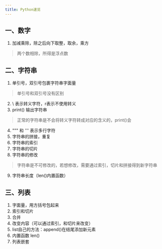 ```yaml
---
title: Python速览
---
```


## 一、数字
1. 加减乘除，除之后向下取整，取余，乘方
> 两个数相除，所得是浮点数

## 二、字符串
1. 单引号，双引号包裹字符串字面量
> 单引号和双引号没有区别
2. \ 表示转义字符，r表示不使用转义
3. print() 输出字符串
> 正常的字符串是不会将转义字符转成对应的含义的，print()会
4. """ 和 ''' 表示多行字符
5. 字符串的拼接，重复
6. 字符串的索引
7. 字符串的切片
8. 字符串的修改
> 字符串是不可修改的，若想修改，需要通过索引，切片和拼接得到新字符串
9. 字符串长度（len()内置函数）

## 三、列表
1. 字面量，用方括号包起来
2. 索引和切片
3. 合并
4. 改变内容（可以通过索引，和切片来改变）
5. list自己的方法：append()在结尾添加新元素
6. 内置函数 len()
7. 列表嵌套